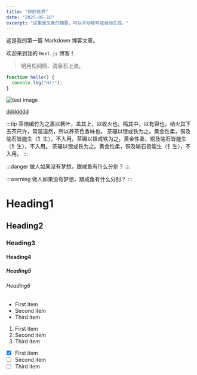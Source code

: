 ```yaml
---
title: "你好世界"
date: "2025-05-10"
excerpt: "这里是文章的摘要，可以手动填写或自动生成。"
---
```


这是我的第一篇 Markdown 博客文章。

欢迎来到我的 `Next.js` 博客！

> 明月松间照、清泉石上流。

```js
function hello() {
  console.log("Hi!");
}
```

![test image](/man.jpg)

[ddddddd](https://baidu.com)

:::tip
茶焙编竹为之裹以箬叶，盖其上，以收火也。隔其中，以有容也。纳火其下去茶尺许，常温温然，所以养茶色香味也。
茶碾以银或铁为之。黄金性柔，铜及喻石皆能生〈钅生〉，不入用。茶碾以银或铁为之。黄金性柔，铜及喻石皆能生〈钅生〉，不入用。
茶碾以银或铁为之。黄金性柔，铜及喻石皆能生〈钅生〉，不入用。
:::

:::danger
做人如果没有梦想，跟咸鱼有什么分别？
:::

:::warning
做人如果没有梦想，跟咸鱼有什么分别？
:::

# Heading1

## Heading2

### Heading3

#### Heading4

##### Heading5

###### Heading6

- First item
- Second item
- Third item

1. First item
2. Second item
3. Third item

- [x] First item
- [ ] Second item
- [ ] Third item
